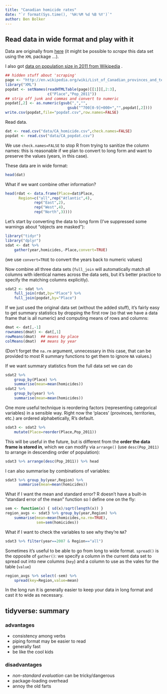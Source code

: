 ```yaml
---
title: "Canadian homicide rates"
date: "`r format(Sys.time(), '%H:%M %d %B %Y')`"
author: Ben Bolker
---
```


## Read data in wide format and play with it

Data are originally from [here](http://www.statcan.gc.ca/tables-tableaux/sum-som/l01/cst01/legal12b-eng.htm) (it might be possible to *scrape* this data set using the `XML` package ...).

I also got [data on population size in 2011 from Wikipedia](http://en.wikipedia.org/wiki/List_of_Canadian_provinces_and_territories_by_population) .

```r
## hidden stuff about 'scraping'
page <- "http://en.wikipedia.org/wiki/List_of_Canadian_provinces_and_territories_by_population"
library("XML")
popdat <- setNames(readHTMLTable(page)[[1]][,2:3],
                   c("Place","Pop_2011"))
## strip off junk and commas and convert to numeric
popdat[,2] <- as.numeric(gsub(",","",
                            gsub("^700[0-9]+000+","",popdat[,2])))
write.csv(popdat,file="popdat.csv",row.names=FALSE)
```
Read data.

```r
dat <- read.csv("data/CA_homicide.csv",check.names=FALSE)
popdat <- read.csv("data/CA_popdat.csv")
```
We use `check.names=FALSE` to stop R from trying to sanitize the column names: this is reasonable if we plan to convert to long form and want to preserve the values (years, in this case).

These data are in wide format:
```r
head(dat)
```

What if we want combine other information?
```r
head(rdat <- data.frame(Place=dat$Place,
      Region=c("all",rep("Atlantic",4),
             rep("East",2),
             rep("West",4),
             rep("North",3))))
```

Let's start by converting the data to long form (I've suppressed some warnings about "objects are masked"):
```r
library("tidyr")
library("dplyr")
sdat <- dat %>%
    gather(year,homicides,-Place,convert=TRUE)
```
(we use `convert=TRUE` to convert the years back to numeric values)

Now combine all three data sets (`full_join` will automatically
match all columns with identical names across the data sets,
but it's better practice to specify the matching columns explicitly).

```r
sdat2 <- sdat %>%
    full_join(rdat,by="Place") %>%
    full_join(popdat,by="Place")
```

If we just used the original data set (without the added stuff), it's fairly easy to get summary statistics by dropping the first row (so that we have a data frame that is all numeric) and computing means of rows and columns:
```r
dmat <- dat[,-1]
rownames(dmat) <- dat[,1]
rowMeans(dmat)  ## means by place
colMeans(dmat)  ## means by year
```
(Don't forget the `na.rm` argument, unnecessary in this case, that can be provided to most R summary functions to get them to ignore `NA` values.)

If we want summary statistics from the full data set we can do

```r
sdat2 %>%
    group_by(Place) %>%
    summarise(mean=mean(homicides))
sdat2 %>%
    group_by(year) %>%
    summarise(mean=mean(homicides))
```

One more useful technique is reordering factors (representing categorical variables) in a sensible way.  Right now the 'places' (provinces, territories, etc.) are ordered alphabetically, R's default.

```r
sdat3 <- sdat2 %>%
    mutate(Place=reorder(Place,Pop_2011))
```
This will be useful in the future, but is different from the **order the data frame is stored in**, which we can modify via `arrange()` (use `desc(Pop_2011)` to arrange in descending order of population):

```r
sdat3 %>% arrange(desc(Pop_2011)) %>% head
```

I can also summarise by combinations of variables:
```r
sdat3 %>% group_by(year,Region) %>%
      summarise(mean=mean(homicides))
```

What if I want the mean and standard error?  R doesn't have a built-in "standard error of the mean" function so I define one on the fly:

```r
sem <- function(x) { sd(x)/sqrt(length(x)) }
region_avgs <- sdat3 %>% group_by(year,Region) %>%
    summarise(mean=mean(homicides,na.rm=TRUE),
              sem=sem(homicides))
```

What if I want to check the variables to see why they're `NA`?

```r
sdat3 %>% filter(year==2007 & Region=="all")
```

Sometimes it's useful to be able to go from long to wide format. `spread()` is the opposite of `gather()`: we specify a column in the current data set to spread out into new columns (`key`) and a column to use as the vales for the table (`value`)

```r
region_avgs %>% select(-sem) %>%
    spread(key=Region,value=mean)
```
In the long run it is generally easier to keep your data in long format and cast it to wide as necessary.

## tidyverse: summary

### advantages

- consistency among verbs
- piping format may be easier to read
- generally fast
- be like the cool kids

### disadvantages

- *non-standard evaluation* can be tricky/dangerous
- package-loading overhead
- annoy the old farts

